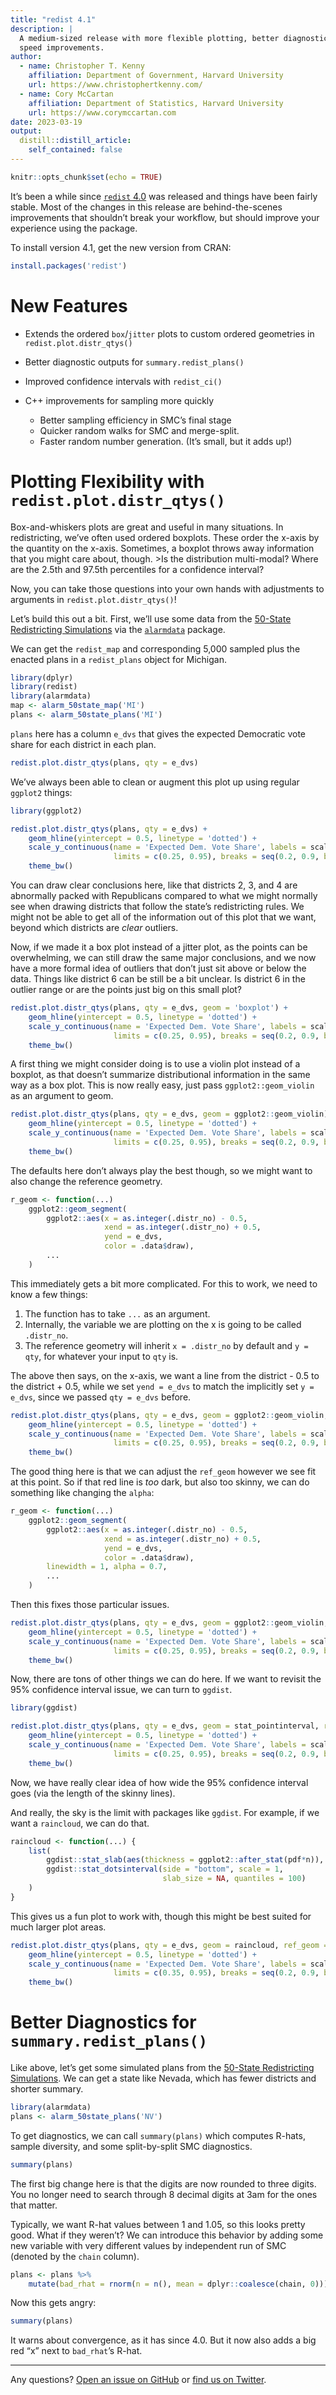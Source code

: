 ```yaml
---
title: "redist 4.1"
description: |
  A medium-sized release with more flexible plotting, better diagnostics, and
  speed improvements.
author:
  - name: Christopher T. Kenny
    affiliation: Department of Government, Harvard University 
    url: https://www.christophertkenny.com/
  - name: Cory McCartan
    affiliation: Department of Statistics, Harvard University
    url: https://www.corymccartan.com
date: 2023-03-19
output:
  distill::distill_article:
    self_contained: false
---
```



```r
knitr::opts_chunk$set(echo = TRUE)
```


It's been a while since [`redist` 4.0](https://alarm-redist.org/posts/2022-06-20-redist-40/) was released and things have been fairly stable. Most of the changes in this release are behind-the-scenes improvements that shouldn't break your workflow, but should improve your experience using the package.

To install version 4.1, get the new version from CRAN:

```r
install.packages('redist')
```

# New Features

- Extends the ordered `box`/`jitter` plots to custom ordered geometries in `redist.plot.distr_qtys()`

- Better diagnostic outputs for `summary.redist_plans()`

- Improved confidence intervals with `redist_ci()`

- C++ improvements for sampling more quickly
    - Better sampling efficiency in SMC's final stage
    - Quicker random walks for SMC and merge-split.
    - Faster random number generation. (It's small, but it adds up!)

# Plotting Flexibility with `redist.plot.distr_qtys()`

Box-and-whiskers plots are great and useful in many situations. In redistricting, we've often used ordered boxplots. These order the x-axis by the quantity on the x-axis. Sometimes, a boxplot throws away information that you might care about, though. 
>Is the distribution multi-modal? Where are the 2.5th and 97.5th percentiles for a confidence interval? 

Now, you can take those questions into your own hands with adjustments to arguments in `redist.plot.distr_qtys()`!

Let's build this out a bit. First, we'll use some data from the [50-State Redistricting Simulations](https://alarm-redist.org/posts/2022-11-01-50statessimulations/) via the [`alarmdata`](https://alarm-redist.org/alarmdata/) package.

We can get the `redist_map` and corresponding 5,000 sampled plus the enacted plans in a `redist_plans` object for Michigan.  

```r
library(dplyr)
library(redist)
library(alarmdata)
map <- alarm_50state_map('MI')
plans <- alarm_50state_plans('MI')
```

`plans` here has a column `e_dvs` that gives the expected Democratic vote share for each district in each plan.

```r
redist.plot.distr_qtys(plans, qty = e_dvs)
```

We've always been able to clean or augment this plot up using regular `ggplot2` things:

```r
library(ggplot2)

redist.plot.distr_qtys(plans, qty = e_dvs) + 
    geom_hline(yintercept = 0.5, linetype = 'dotted') + 
    scale_y_continuous(name = 'Expected Dem. Vote Share', labels = scales::label_percent(), 
                       limits = c(0.25, 0.95), breaks = seq(0.2, 0.9, by = 0.1)) +
    theme_bw()
```
You can draw clear conclusions here, like that districts 2, 3, and 4 are abnormally packed with Republicans compared to what we might normally see when drawing districts that follow the state's redistricting rules. We might not be able to get all of the information out of this plot that we want, beyond which districts are _clear_ outliers.

Now, if we made it a box plot instead of a jitter plot, as the points can be overwhelming, we can still draw the same major conclusions, and we now have a more formal idea of outliers that don't just sit above or below the data. Things like district 6 can be still be a bit unclear. Is district 6 in the outlier range or are the points just big on this small plot? 

```r
redist.plot.distr_qtys(plans, qty = e_dvs, geom = 'boxplot') + 
    geom_hline(yintercept = 0.5, linetype = 'dotted') + 
    scale_y_continuous(name = 'Expected Dem. Vote Share', labels = scales::label_percent(), 
                       limits = c(0.25, 0.95), breaks = seq(0.2, 0.9, by = 0.1)) +
    theme_bw()
```

A first thing we might consider doing is to use a violin plot instead of a boxplot, as that doesn't summarize distributional information in the same way as a box plot. This is now really easy, just pass `ggplot2::geom_violin` as an argument to geom.

```r
redist.plot.distr_qtys(plans, qty = e_dvs, geom = ggplot2::geom_violin) + 
    geom_hline(yintercept = 0.5, linetype = 'dotted') + 
    scale_y_continuous(name = 'Expected Dem. Vote Share', labels = scales::label_percent(), 
                       limits = c(0.25, 0.95), breaks = seq(0.2, 0.9, by = 0.1)) +
    theme_bw()
```
The defaults here don't always play the best though, so we might want to also change the reference geometry.

```r
r_geom <- function(...) 
    ggplot2::geom_segment(
        ggplot2::aes(x = as.integer(.distr_no) - 0.5,
                     xend = as.integer(.distr_no) + 0.5,
                     yend = e_dvs,
                     color = .data$draw),
        ...
    )
```

This immediately gets a bit more complicated. For this to work, we need to know a few things:

1. The function has to take `...` as an argument. 
2. Internally, the variable we are plotting on the x is going to be called `.distr_no`.
3. The reference geometry will inherit `x = .distr_no` by default and `y = qty`, for whatever your input to `qty` is.

The above then says, on the x-axis, we want a line from the district - 0.5 to the district + 0.5, while we set `yend = e_dvs` to match the implicitly set `y = e_dvs`, since we passed `qty = e_dvs` before.

```r
redist.plot.distr_qtys(plans, qty = e_dvs, geom = ggplot2::geom_violin, ref_geom = r_geom) + 
    geom_hline(yintercept = 0.5, linetype = 'dotted') + 
    scale_y_continuous(name = 'Expected Dem. Vote Share', labels = scales::label_percent(), 
                       limits = c(0.25, 0.95), breaks = seq(0.2, 0.9, by = 0.1)) +
    theme_bw()
```

The good thing here is that we can adjust the `ref_geom` however we see fit at this point. So if that red line is _too_ dark, but also too skinny, we can do something like changing the `alpha`:

```r
r_geom <- function(...) 
    ggplot2::geom_segment(
        ggplot2::aes(x = as.integer(.distr_no) - 0.5,
                     xend = as.integer(.distr_no) + 0.5,
                     yend = e_dvs,
                     color = .data$draw),
        linewidth = 1, alpha = 0.7,
        ...
    )
```

Then this fixes those particular issues.

```r
redist.plot.distr_qtys(plans, qty = e_dvs, geom = ggplot2::geom_violin, ref_geom = r_geom) + 
    geom_hline(yintercept = 0.5, linetype = 'dotted') + 
    scale_y_continuous(name = 'Expected Dem. Vote Share', labels = scales::label_percent(), 
                       limits = c(0.25, 0.95), breaks = seq(0.2, 0.9, by = 0.1)) +
    theme_bw()
```


Now, there are tons of other things we can do here. If we want to revisit the 95% confidence interval issue, we can turn to `ggdist`.

```r
library(ggdist)

redist.plot.distr_qtys(plans, qty = e_dvs, geom = stat_pointinterval, ref_geom = r_geom) + 
    geom_hline(yintercept = 0.5, linetype = 'dotted') + 
    scale_y_continuous(name = 'Expected Dem. Vote Share', labels = scales::label_percent(), 
                       limits = c(0.25, 0.95), breaks = seq(0.2, 0.9, by = 0.1)) +
    theme_bw()
```

Now, we have really clear idea of how wide the 95% confidence interval goes (via the length of the skinny lines).


And really, the sky is the limit with packages like `ggdist`. For example, if we want a `raincloud`, we can do that.

```r
raincloud <- function(...) {
    list(
        ggdist::stat_slab(aes(thickness = ggplot2::after_stat(pdf*n)), scale = 1),
        ggdist::stat_dotsinterval(side = "bottom", scale = 1,
                                  slab_size = NA, quantiles = 100)
    )
}
```

This gives us a fun plot to work with, though this might be best suited for much larger plot areas.

```r
redist.plot.distr_qtys(plans, qty = e_dvs, geom = raincloud, ref_geom = r_geom) + 
    geom_hline(yintercept = 0.5, linetype = 'dotted') + 
    scale_y_continuous(name = 'Expected Dem. Vote Share', labels = scales::label_percent(), 
                       limits = c(0.35, 0.95), breaks = seq(0.2, 0.9, by = 0.1)) +
    theme_bw()
```

# Better Diagnostics for `summary.redist_plans()`

Like above, let's get some simulated plans from the [50-State Redistricting Simulations](https://alarm-redist.org/posts/2022-11-01-50statessimulations/). We can get a state like Nevada, which has fewer districts and shorter summary.

```r
library(alarmdata)
plans <- alarm_50state_plans('NV')
```

To get diagnostics, we can call `summary(plans)` which computes R-hats, sample diversity, and some split-by-split SMC diagnostics.

```r
summary(plans)
```
The first big change here is that the digits are now rounded to three digits. 
You no longer need to search through 8 decimal digits at 3am for the ones that matter.

Typically, we want R-hat values between 1 and 1.05, so this looks pretty good.
What if they weren't? We can introduce this behavior by adding some new variable with very different values by independent run of SMC (denoted by the `chain` column).

```r
plans <- plans %>% 
    mutate(bad_rhat = rnorm(n = n(), mean = dplyr::coalesce(chain, 0)))
```

Now this gets angry:

```r
summary(plans)
```
It warns about convergence, as it has since 4.0. But it now also adds a big red "x" next to `bad_rhat`'s R-hat.


----

Any questions? [Open an issue on GitHub](https://github.com/alarm-redist/redist/issues) or [find us on Twitter](https://twitter.com/alarm_redist).
